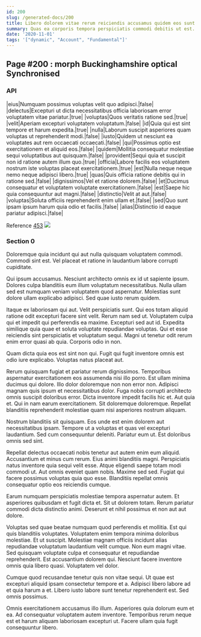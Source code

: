 ```yaml
---
id: 200
slug: /generated-docs/200
title: Libero dolorem vitae rerum reiciendis accusamus quidem eos sunt laboriosam.
summary: Quas ea corporis tempora perspiciatis commodi debitis ut est.
date: '2020-11-01'
tags: '["dynamic", "Account", "Fundamental"]'
---
```


## Page #200 : morph Buckinghamshire optical Synchronised
### API

|eius|Numquam possimus voluptas velit quo adipisci.|false|
|delectus|Excepturi ut dicta necessitatibus officia laboriosam error voluptatem vitae pariatur.|true|
|voluptas|Quos veritatis ratione sed.|true|
|velit|Aperiam excepturi voluptatem voluptatum.|false|
|id|Quia qui est sint tempore et harum expedita.|true|
|nulla|Laborum suscipit asperiores quam voluptas ut reprehenderit modi.|false|
|iusto|Quidem ut nesciunt ea voluptates aut rem occaecati occaecati.|false|
|qui|Possimus optio est exercitationem et aliquid eos.|false|
|quidem|Mollitia consequatur molestiae sequi voluptatibus aut quisquam.|false|
|provident|Sequi quia et suscipit non id ratione autem illum quo.|true|
|officia|Labore facilis eos voluptatem nostrum iste voluptas placeat exercitationem.|true|
|est|Nulla neque neque nemo neque adipisci libero.|true|
|quas|Quis officia ratione debitis qui in ratione sed.|false|
|dignissimos|Vel et ratione dolorem.|false|
|et|Ducimus consequatur et voluptatem voluptate exercitationem.|false|
|est|Saepe hic quia consequuntur aut magni.|false|
|distinctio|Velit at aut.|false|
|voluptas|Soluta officiis reprehenderit enim ullam et.|false|
|sed|Quo sunt ipsam ipsum harum quia odio et facilis.|false|
|alias|Distinctio id eaque pariatur adipisci.|false|

Reference [453](/generated-docs/453)
![](/assets/cats-4.jpg)

<Partial2 />


### Section 0
Doloremque quia incidunt qui aut nulla quisquam voluptatem commodi. Commodi sint est. Vel placeat et ratione in laudantium labore corrupti cupiditate.
 Qui ipsum accusamus. Nesciunt architecto omnis ex id ut sapiente ipsum. Dolores culpa blanditiis eum illum voluptatum necessitatibus. Nulla ullam sed est numquam veniam voluptatem quod aspernatur. Molestias sunt dolore ullam explicabo adipisci. Sed quae iusto rerum quidem.
 Itaque ex laboriosam qui aut. Velit perspiciatis sunt. Qui eos totam aliquid ratione odit excepturi facere sint velit. Rerum nam sed ut.
Voluptatem culpa qui et impedit qui perferendis ea maxime. Excepturi sed aut id. Expedita similique quia quae et soluta voluptate repudiandae voluptas. Qui et esse reiciendis sint perspiciatis et voluptatum sequi. Magni ut tenetur odit rerum enim error quasi ab quia. Corporis odio in non.
 Quam dicta quia eos est sint non qui. Fugit qui fugit inventore omnis est odio iure explicabo. Voluptas natus placeat aut.
 Rerum quisquam fugiat et pariatur rerum dignissimos. Temporibus aspernatur exercitationem eos assumenda nisi illo porro. Est ullam minima ducimus qui dolore. Illo dolor doloremque non non error non. Adipisci magnam quis ipsum et necessitatibus dolor.
Fuga nobis corrupti architecto omnis suscipit doloribus error. Dicta inventore impedit facilis hic et. Aut quia et. Qui in nam earum exercitationem. Sit doloremque doloremque. Repellat blanditiis reprehenderit molestiae quam nisi asperiores nostrum aliquam.
 Nostrum blanditiis sit quisquam. Eos unde est enim dolorem aut necessitatibus ipsam. Tempore ut a voluptas et quas vel excepturi laudantium. Sed cum consequuntur deleniti. Pariatur eum ut. Est doloribus omnis sed sint.
 Repellat delectus occaecati nobis tenetur aut autem enim eum aliquid. Accusantium et minus cum rerum. Eius animi blanditiis magni. Perspiciatis natus inventore quia sequi velit esse. Atque eligendi saepe totam modi commodi ut. Aut omnis eveniet quam nobis.
Maxime sed sed. Fugiat qui facere possimus voluptas quia quo esse. Blanditiis repellat omnis consequatur optio eos reiciendis cumque.
 Earum numquam perspiciatis molestiae tempora aspernatur autem. Et asperiores quibusdam et fugit dicta et. Sit ut dolorem totam. Rerum pariatur commodi dicta distinctio animi. Deserunt et nihil possimus et non aut aut dolore.
 Voluptas sed quae beatae numquam quod perferendis et mollitia. Est qui quis blanditiis voluptates. Voluptatem enim tempora minima doloribus molestiae. Et ut suscipit. Molestiae magnam officiis incidunt alias repudiandae voluptatum laudantium velit cumque.
Non eum magni vitae. Sed quisquam voluptate culpa et consequatur et repudiandae reprehenderit. Est accusantium dolorem qui. Nesciunt facere inventore omnis quia libero quasi. Voluptatem vel dolor.
 Cumque quod recusandae tenetur quis non vitae sequi. Ut quae est excepturi aliquid ipsam consectetur tempore et a. Adipisci libero labore ad et quia harum a et. Libero iusto labore sunt tenetur reprehenderit est. Sed omnis possimus.
 Omnis exercitationem accusamus illo illum. Asperiores quia dolorum eum et ea. Ad consequatur voluptatem autem inventore. Temporibus rerum neque est et harum aliquam laboriosam excepturi ut. Facere ullam quia fugit consequuntur libero.
